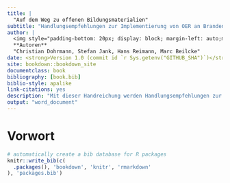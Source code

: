 ```yaml
---
title: |
  "Auf dem Weg zu offenen Bildungsmaterialien"
subtitle: "Handlungsempfehlungen zur Implementierung von OER an Brandenburger Hochschulen"
author: |
  <img style="padding-bottom: 20px; display: block; margin-left: auto;margin-right: auto;" src="images/Header-BrandenbOERg.jpg" width="100%"></a>
  **Autoren**
  "Christian Dohrmann, Stefan Jank, Hans Reimann, Marc Beilcke"
date: <strong>Version 1.0 (commit id `r Sys.getenv("GITHUB_SHA")`)</strong> vom "`r Sys.Date()`" <hr>
site: bookdown::bookdown_site
documentclass: book
bibliography: [book.bib]
biblio-style: apalike
link-citations: yes
description: "Mit dieser Handreichung werden Handlungsempfehlungen zur Verankerung von OER an Brandenburger Hochschulen gegeben."
output: "word_document"
---
```


# Vorwort


```r
# automatically create a bib database for R packages
knitr::write_bib(c(
  .packages(), 'bookdown', 'knitr', 'rmarkdown'
), 'packages.bib')
```

